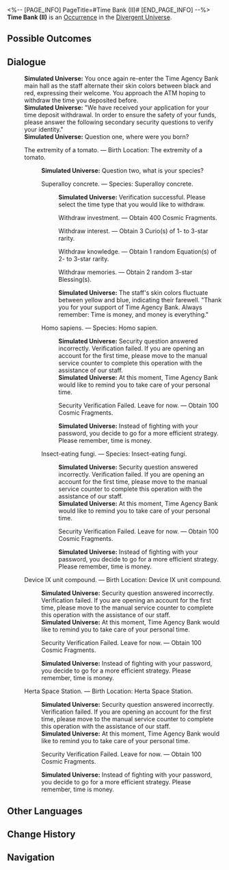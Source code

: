 <%-- [PAGE_INFO]
PageTitle=#Time Bank (II)#
[END_PAGE_INFO] --%>
{{Stub}}
{{Simulated Universe Event Infobox
|id            = 22801-11
|title         = 
|image         = Occurrence Trade.png
|domains_su    = 
|domains_ext   = 
|domains_swarm = 
|domains_gng   = 
|domains_du    = Unknown
|requirements  = 
|prev          = 
|next          = 
|characters    = 
|factions      = 
|order         = 
|order_du      = 111
}}
'''Time Bank (II)''' is an [[Divergent Universe/Occurrence|Occurrence]] in the [[Divergent Universe]].

==Possible Outcomes==
{{Possible Outcomes
|choice_1 = Security Verification Failed. Leave for now.
|result_1 = Obtain 100 Cosmic Fragments.

|choice_2 = Withdraw investment.
|result_2 = Obtain 400 Cosmic Fragments.

|choice_3 = Withdraw interest.
|result_3 = Obtain 3 Curio(s) of 1- to 3-star rarity.

|choice_4 = Withdraw knowledge.
|result_4 = Obtain 1 random Equation(s) of 2- to 3-star rarity.

|choice_5 = Withdraw memories.
|result_5 = Obtain 2 random 3-star Blessing(s).

|choice_6 = The extremity of a tomato.
|result_6 = Birth Location: The extremity of a tomato.

|choice_7 = Device IX unit compound.
|result_7 = Birth Location: Device IX unit compound.

|choice_8 = Herta Space Station.
|result_8 = Birth Location: Herta Space Station.

|choice_9 = Superalloy concrete.
|result_9 = Species: Superalloy concrete.

|choice_10 = Homo sapiens.
|result_10 = Species: Homo sapien.

|choice_11 = Insect-eating fungi.
|result_11 = Species: Insect-eating fungi.

}}
<!--
==Gameplay Notes==
* 
-->
==Dialogue==
{{Dialogue Start}}
:'''Simulated Universe:''' You once again re-enter the Time Agency Bank main hall as the staff alternate their skin colors between black and red, expressing their welcome. You approach the ATM hoping to withdraw the time you deposited before.
:'''Simulated Universe:''' "We have received your application for your time deposit withdrawal. In order to ensure the safety of your funds, please answer the following secondary security questions to verify your identity."
:'''Simulated Universe:''' Question one, where were you born?
:{{DIcon|Star}} The extremity of a tomato. &mdash; Birth Location: The extremity of a tomato.
::'''Simulated Universe:''' Question two, what is your species?
::{{DIcon|Star}} Superalloy concrete. &mdash; Species: Superalloy concrete.
:::'''Simulated Universe:''' Verification successful. Please select the time type that you would like to withdraw.
:::{{DIcon|Star}} Withdraw investment. &mdash; Obtain 400 Cosmic Fragments.
:::{{DIcon|Star}} Withdraw interest. &mdash; Obtain 3 Curio(s) of 1- to 3-star rarity.
:::{{DIcon|Star}} Withdraw knowledge. &mdash; Obtain 1 random Equation(s) of 2- to 3-star rarity.
:::{{DIcon|Star}} Withdraw memories. &mdash; Obtain 2 random 3-star Blessing(s).
:::'''Simulated Universe:''' The staff's skin colors fluctuate between yellow and blue, indicating their farewell. "Thank you for your support of Time Agency Bank. Always remember: Time is money, and money is everything."
::{{DIcon|Star}} Homo sapiens. &mdash; Species: Homo sapien.
:::'''Simulated Universe:''' Security question answered incorrectly. Verification failed. If you are opening an account for the first time, please move to the manual service counter to complete this operation with the assistance of our staff.
:::'''Simulated Universe:''' At this moment, Time Agency Bank would like to remind you to take care of your personal time.
:::{{DIcon|Star}} Security Verification Failed. Leave for now. &mdash; Obtain 100 Cosmic Fragments.
:::'''Simulated Universe:''' Instead of fighting with your password, you decide to go for a more efficient strategy. Please remember, time is money.
::{{DIcon|Star}} Insect-eating fungi. &mdash; Species: Insect-eating fungi.
:::'''Simulated Universe:''' Security question answered incorrectly. Verification failed. If you are opening an account for the first time, please move to the manual service counter to complete this operation with the assistance of our staff.
:::'''Simulated Universe:''' At this moment, Time Agency Bank would like to remind you to take care of your personal time.
:::{{DIcon|Star}} Security Verification Failed. Leave for now. &mdash; Obtain 100 Cosmic Fragments.
:::'''Simulated Universe:''' Instead of fighting with your password, you decide to go for a more efficient strategy. Please remember, time is money.
:{{DIcon|Star}} Device IX unit compound. &mdash; Birth Location: Device IX unit compound.
::'''Simulated Universe:''' Security question answered incorrectly. Verification failed. If you are opening an account for the first time, please move to the manual service counter to complete this operation with the assistance of our staff.
::'''Simulated Universe:''' At this moment, Time Agency Bank would like to remind you to take care of your personal time.
::{{DIcon|Star}} Security Verification Failed. Leave for now. &mdash; Obtain 100 Cosmic Fragments.
::'''Simulated Universe:''' Instead of fighting with your password, you decide to go for a more efficient strategy. Please remember, time is money.
:{{DIcon|Star}} Herta Space Station. &mdash; Birth Location: Herta Space Station.
::'''Simulated Universe:''' Security question answered incorrectly. Verification failed. If you are opening an account for the first time, please move to the manual service counter to complete this operation with the assistance of our staff.
::'''Simulated Universe:''' At this moment, Time Agency Bank would like to remind you to take care of your personal time.
::{{DIcon|Star}} Security Verification Failed. Leave for now. &mdash; Obtain 100 Cosmic Fragments.
::'''Simulated Universe:''' Instead of fighting with your password, you decide to go for a more efficient strategy. Please remember, time is money.
{{Dialogue End}}

==Other Languages==
{{Other Languages
|en   = Time Bank (II)
|zhs  = 时间银行（其二）
|zht  = 時間銀行（其二）
|ja   = タイムバンク（その2）
|ko   = 시간 은행 (2)
|es   = Banco del tiempo (II)
|fr   = Banque du temps (II)
|ru   = Банк времени II
|th   = ธนาคารกาลเวลา (II)
|vi   = Ngân Hàng Thời Gian (II)
|de   = Zeit-Bank (Teil 2)
|id   = Bank Waktu (2)
|pt   = Banco de Tempo (II)
}}

==Change History==
{{Change History|2.5}}

==Navigation==
{{Occurrence Navbox}}